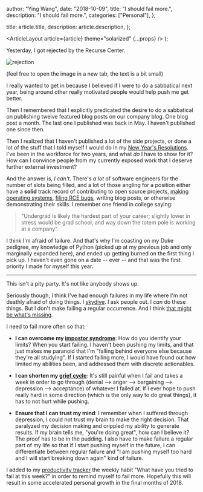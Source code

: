 
  author: "Ying Wang",
  date: "2018-10-09",
  title: "I should fail more.",
  description: "I should fail more.",
  categories: ["Personal"],
};

  title: article.title,
  description: article.description,
};

  <ArticleLayout article={article} theme="solarized" {...props} />
);

Yesterday, I got rejected by the Recurse Center.

![rejection](/img/posts/2018/10/09/i_should_fail_more_1.png)

(feel free to open the image in a new tab, the text is a bit small)

I really wanted to get in because I believed if I were to do a sabbatical next
year, being around other really motivated people would help push me get better.

Then I remembered that I explicitly predicated the desire to do a sabbatical on
publishing twelve featured blog posts on our company blog. One blog post a
month. The last one I published was back in May. I haven't published one since
then.

Then I realized that I haven't published a lot of the side projects, or done a
lot of the stuff that I told myself I would do in my [New Year's
Resolutions](/posts/2018/01/01/new_years_resolutions). I've been in the
workforce for two years, and what _do_ I have to show for it? How can I convince
people from my currently exposed work that I deserve further external
investment?

And the answer is, _I can't_. There's _a lot_ of software engineers for the
number of slots being filled, and a lot of those angling for a position either
have a **solid** track record of contributing to open source projects, [making
operating systems](https://github.com/phil-opp/blog_os), [filing RCE
bugs](https://sites.google.com/site/testsitehacking/-36k-google-app-engine-rce),
writing blog posts, or otherwise demonstrating their skills. I remember one
friend in college saying:

> "Undergrad is likely the hardest part of your career; slightly lower in stress
> would be grad school, and way down the totem pole is working at a company".

I think I'm afraid of failure. And that's why I'm coasting on my Duke pedigree,
my knowledge of Python (picked up at my previous job and only marginally
expanded here), and ended up getting burned on the first thing I pick up. I
haven't even gone on a date -- ever -- and that was the first priority I made
for myself this year.

---

This isn't a pity party. It's not like anybody shows up.

Seriously though, I think I've had enough failures in my life where I'm not
deathly afraid of doing things. I [skydive](/posts/2018/08/26/i_went_skydiving).
I ask people out. I _can_ do these things. But I don't make failing a regular
occurrence. And I think [that might be what's
missing](https://www.businessinsider.com/spanx-founder-sara-blakely-redefine-failure-2016-10).

I need to fail more often so that:

- **I can overcome my [impostor
  syndrome](https://en.wikipedia.org/wiki/Impostor_syndrome)**: How do you
  identify your limits? When you start failing. I haven't been pushing my
  limits, and that just makes me paranoid that I'm "falling behind everyone
  else because they're all studying". If I started failing more, I would have
  found out how limited my abilities been, and addressed them with discrete
  actionables.

- **I can shorten my [grief
  cycle](https://en.wikipedia.org/wiki/K%C3%BCbler-Ross_model)**: It's still
  painful when I fail and takes a week in order to go through (denial -->
  anger --> bargaining --> depression --> acceptance) of whatever I failed at.
  If I ever hope to push really hard in some direction (which is the only way
  to do great things), it has to not hurt while pushing.

- **Ensure that I can trust my mind**: I remember when I suffered through
  depression, I could not trust my brain to make the right decision. That
  paralyzed my decision making and crippled my ability to generate results. If
  my brain tells me, "you're doing great", how can I believe it? The proof has
  to be in the pudding. I also have to make failure a regular part of my life
  so that if I start pushing myself in the future, I can differentiate between
  regular failure and "I am pushing myself too hard and I will start breaking
  down again" kind of failure.

I added to my [productivity tracker](https://www.apalon.com/productive.html) the
weekly habit "What have you tried to fail at this week?" in order to remind
myself to fail more. Hopefully this will result in some accelerated personal
growth in the final months of 2018.
